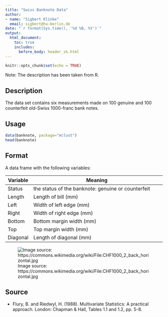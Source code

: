 ```yaml
---
title: "Swiss Banknote Data"
author: 
- name: "Sigbert Klinke" 
  email: sigbert@hu-berlin.de
date: "`r format(Sys.time(), '%d %B, %Y')`"
output: 
  html_document:
    toc: true
    includes:
      before_body: header_sk.html    
---
```

  
```r
knitr::opts_chunk$set(echo = TRUE)
```

Note: The description has been taken from R.

## Description

The data set contains six measurements made on 100 genuine and 100 counterfeit old-Swiss 1000-franc bank notes.

## Usage

```r
data(banknote, package="mclust")
head(banknote)
```

## Format

A data frame with the following variables:
  
**Variable** | **Meaning**
-------------|-----------------------------------------------------------------------------------------
Status       | the status of the banknote: genuine or counterfeit
Length       | Length of bill (mm)
Left         | Width of left edge (mm)
Right        | Width of right edge (mm)
Bottom       | Bottom margin width (mm)
Top          | Top margin width (mm)
Diagonal     | Length of diagonal (mm)

![Image source: https://commons.wikimedia.org/wiki/File:CHF1000_2_back_horizontal.jpg](https://upload.wikimedia.org/wikipedia/commons/0/04/CHF1000_2_back_horizontal.jpg)

## Source

* Flury, B. and Riedwyl, H. (1988). Multivariate Statistics: A practical approach. London: Chapman & Hall, Tables 1.1 and 1.2, pp. 5-8.
